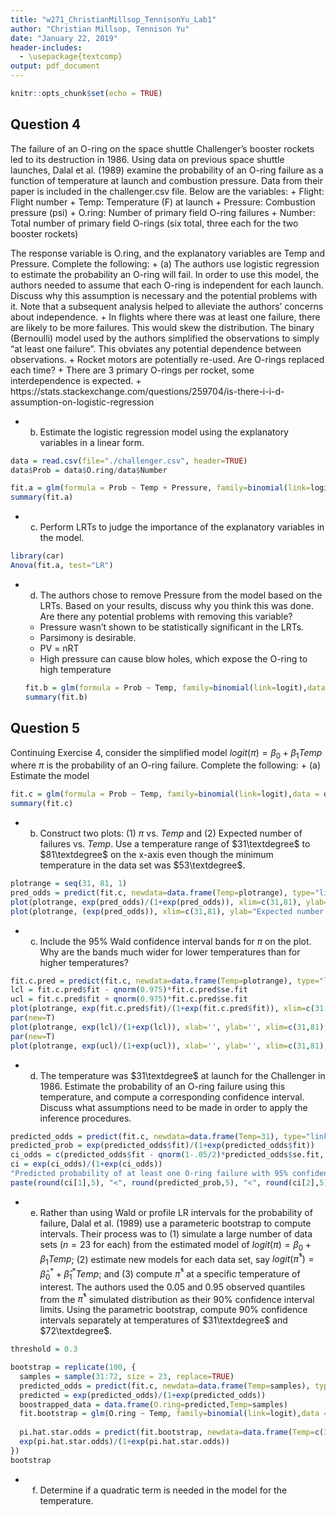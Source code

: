 ```yaml
---
title: "w271_ChristianMillsop_TennisonYu_Lab1"
author: "Christian Millsop, Tennison Yu"
date: "January 22, 2019"
header-includes:
  - \usepackage{textcomp}
output: pdf_document
---
```


```r
knitr::opts_chunk$set(echo = TRUE)
```

## Question 4

The failure of an O-ring on the space shuttle Challenger's booster rockets led to its destruction in 1986. Using data on previous space shuttle launches, Dalal et al. (1989) examine the probability of an O-ring failure as a function of temperature at launch and combustion pressure. Data from their paper is included in the challenger.csv file. Below are the variables:
+ Flight: Flight number
+ Temp: Temperature (F) at launch
+ Pressure: Combustion pressure (psi)
+ O.ring: Number of primary field O-ring failures
+ Number: Total number of primary field O-rings (six total, three each for the two booster rockets)

The response variable is O.ring, and the explanatory variables are Temp and Pressure. Complete the following:
+ (a) The authors use logistic regression to estimate the probability an O-ring will fail. In order to use this model, the authors needed to assume that each O-ring is independent for each launch. Discuss why this assumption is necessary and the potential problems with it. Note that a subsequent analysis helped to alleviate the authors' concerns about independence.
  + In flights where there was at least one failure, there are likely to be more failures.  This would skew the distribution.  The binary (Bernoulli) model used by the authors simplified the observations to simply "at least one failure".  This obviates any potential dependence between observations.
  + Rocket motors are potentially re-used.  Are O-rings replaced each time?
  + There are 3 primary O-rings per rocket, some interdependence is expected.
  + https://stats.stackexchange.com/questions/259704/is-there-i-i-d-assumption-on-logistic-regression

+ (b) Estimate the logistic regression model using the explanatory variables in a linear form.
```r
data = read.csv(file="./challenger.csv", header=TRUE)
data$Prob = data$O.ring/data$Number
```

```r
fit.a = glm(formula = Prob ~ Temp + Pressure, family=binomial(link=logit),data = data)
summary(fit.a)
```

+ (c) Perform LRTs to judge the importance of the explanatory variables in the model.
```r
library(car)
Anova(fit.a, test="LR")
```

+ (d) The authors chose to remove Pressure from the model based on the LRTs. Based on your results, discuss why you think this was done.  Are there any potential problems with removing this variable?
  + Pressure wasn't shown to be statistically significant in the LRTs.
  + Parsimony is desirable.
  + PV = nRT
  + High pressure can cause blow holes, which expose the O-ring to high temperature
```r
fit.b = glm(formula = Prob ~ Temp, family=binomial(link=logit),data = data)
summary(fit.b)
```

## Question 5

Continuing Exercise 4, consider the simplified model $logit(\pi) = \beta_0 + \beta_1 Temp$ where $\pi$ is the probability of an O-ring failure.  Complete the following:
+ (a) Estimate the model
```r
fit.c = glm(formula = Prob ~ Temp, family=binomial(link=logit),data = data)
summary(fit.c)
```

+ (b) Construct two plots: (1) $\pi$ vs. $Temp$ and (2) Expected number of failures vs. $Temp$.  Use a temperature range of $31\textdegree$ to $81\textdegree$ on the x-axis even though the minimum temperature in the data set was $53\textdegree$.
```r
plotrange = seq(31, 81, 1)
pred_odds = predict(fit.c, newdata=data.frame(Temp=plotrange), type="link")
plot(plotrange, exp(pred_odds)/(1+exp(pred_odds)), xlim=c(31,81), ylab="Probability of failure", xlab="Temperature (F)")
plot(plotrange, (exp(pred_odds)), xlim=c(31,81), ylab="Expected number of failures", xlab="Temperature (F)")

```

+ (c) Include the 95% Wald confidence interval bands for $\pi$ on the plot.  Why are the bands much wider for lower temperatures than for higher temperatures?
```r
fit.c.pred = predict(fit.c, newdata=data.frame(Temp=plotrange), type="link", se.fit=TRUE)
lcl = fit.c.pred$fit - qnorm(0.975)*fit.c.pred$se.fit
ucl = fit.c.pred$fit + qnorm(0.975)*fit.c.pred$se.fit
plot(plotrange, exp(fit.c.pred$fit)/(1+exp(fit.c.pred$fit)), xlim=c(31,81), ylim=c(0,1), col='blue')
par(new=T)
plot(plotrange, exp(lcl)/(1+exp(lcl)), xlab='', ylab='', xlim=c(31,81), ylim=c(0,1))
par(new=T)
plot(plotrange, exp(ucl)/(1+exp(ucl)), xlab='', ylab='', xlim=c(31,81), ylim=c(0,1))
```

+ (d) The temperature was $31\textdegree$ at launch for the Challenger in 1986.  Estimate the probability of an O-ring failure using this temperature, and compute a corresponding confidence interval.  Discuss what assumptions need to be made in order to apply the inference procedures.
```r
predicted_odds = predict(fit.c, newdata=data.frame(Temp=31), type="link", se.fit = TRUE)
predicted_prob = exp(predicted_odds$fit)/(1+exp(predicted_odds$fit))
ci_odds = c(predicted_odds$fit - qnorm(1-.05/2)*predicted_odds$se.fit, predicted_odds$fit + qnorm(1-.05/2)*predicted_odds$se.fit)
ci = exp(ci_odds)/(1+exp(ci_odds))
"Predicted probability of at least one O-ring failure with 95% confidence interval:"
paste(round(ci[1],5), "<", round(predicted_prob,5), "<", round(ci[2],5))
```

+ (e) Rather than using Wald or profile LR intervals for the probability of failure, Dalal et al. (1989) use a parameteric bootstrap to compute intervals.  Their process was to (1) simulate a large number of data sets ($n = 23$ for each) from the estimated model of $logit(\pi) = \beta_0 + \beta_1 Temp$; (2) estimate new models for each data set, say $logit(\hat \pi^*) = \hat \beta_0^* + \hat \beta_1^* Temp$; and (3) compute $\hat \pi^*$ at a specific temperature of interest.  The authors used the 0.05 and 0.95 observed quantiles from the $\hat \pi^*$ simulated distribution as their 90% confidence interval limits.  Using the parametric bootstrap, compute 90% confidence intervals separately at temperatures of $31\textdegree$ and $72\textdegree$.
```r
threshold = 0.3

bootstrap = replicate(100, {
  samples = sample(31:72, size = 23, replace=TRUE)
  predicted_odds = predict(fit.c, newdata=data.frame(Temp=samples), type="link")
  predicted = exp(predicted_odds)/(1+exp(predicted_odds))
  boostrapped_data = data.frame(O.ring=predicted,Temp=samples)
  fit.bootstrap = glm(O.ring ~ Temp, family=binomial(link=logit),data = boostrapped_data, control = list(maxit = 50))
  
  pi.hat.star.odds = predict(fit.bootstrap, newdata=data.frame(Temp=c(31,72)), type="link")
  exp(pi.hat.star.odds)/(1+exp(pi.hat.star.odds))
})
bootstrap
```


+ (f) Determine if a quadratic term is needed in the model for the temperature.
